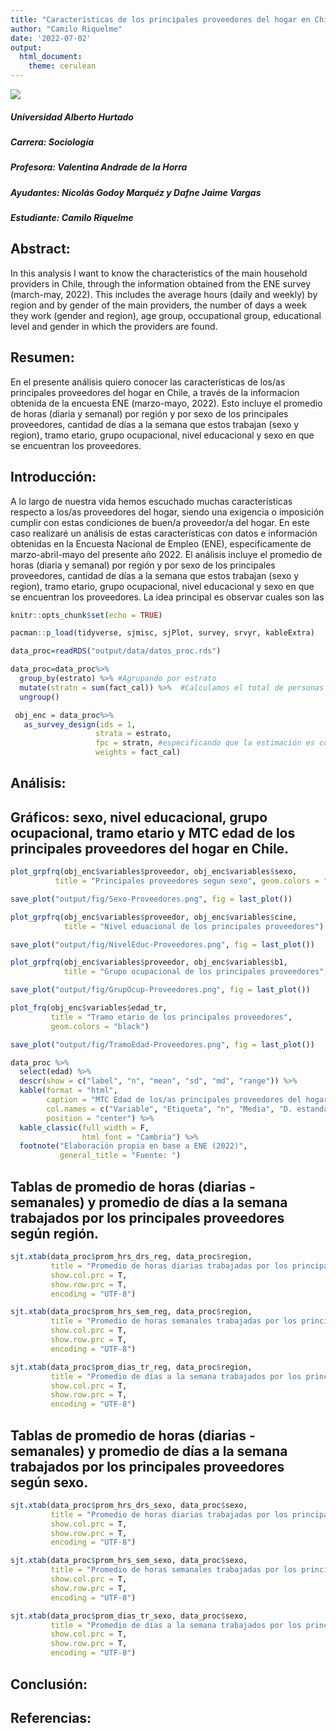 ```yaml
---
title: "Características de los principales proveedores del hogar en Chile. Análisis en R."
author: "Camilo Riquelme"
date: '2022-07-02'
output:
  html_document:
    theme: cerulean
---
```


![](https://www.uahurtado.cl/wp-images/uploads/2015/05/uah2.png)

##### Universidad Alberto Hurtado

##### Carrera: Sociología

##### Profesora: Valentina Andrade de la Horra

##### Ayudantes: Nicolás Godoy Marquéz y Dafne Jaime Vargas

##### Estudiante: Camilo Riquelme

## Abstract:

In this analysis I want to know the characteristics of the main household providers in Chile, through the information obtained from the ENE survey (march-may, 2022). This includes the average hours (daily and weekly) by region and by gender of the main providers, the number of days a week they work (gender and region), age group, occupational group, educational level and gender in which the providers are found.

## Resumen: 

En el presente análisis quiero conocer las características de los/as principales proveedores del hogar en Chile, a través de la informacion obtenida de la encuesta ENE (marzo-mayo, 2022). Esto incluye el promedio de horas (diaria y semanal) por región y por sexo de los principales proveedores, cantidad de días a la semana que estos trabajan (sexo y region), tramo etario, grupo ocupacional, nivel educacional y sexo en que se encuentran los proveedores.

## Introducción:

A lo largo de nuestra vida hemos escuchado muchas características respecto a los/as proveedores del hogar, siendo una exigencia o imposición cumplir con estas condiciones de buen/a proveedor/a del hogar. En este caso realizaré un análisis de estas características con datos e información obtenidas en la Encuesta Nacional de Empleo (ENE), especificamente de marzo-abril-mayo del presente año 2022.
El análisis incluye el promedio de horas (diaria y semanal) por región y por sexo de los principales proveedores, cantidad de días a la semana que estos trabajan (sexo y region), tramo etario, grupo ocupacional, nivel educacional y sexo en que se encuentran los proveedores.
La idea principal es observar cuales son las 

```r
knitr::opts_chunk$set(echo = TRUE)
```

```r
pacman::p_load(tidyverse, sjmisc, sjPlot, survey, srvyr, kableExtra)
```

```r
data_proc=readRDS("output/data/datos_proc.rds")
```

```r
data_proc=data_proc%>%
  group_by(estrato) %>% #Agrupando por estrato
  mutate(stratn = sum(fact_cal)) %>%  #Calculamos el total de personas por estrato
  ungroup()
```

```r
 obj_enc = data_proc%>%
   as_survey_design(ids = 1, 
                   strata = estrato,
                   fpc = stratn, #especificando que la estimación es con una población finita
                   weights = fact_cal)
```

## Análisis:

## Gráficos: sexo, nivel educacional, grupo ocupacional, tramo etario y MTC edad de los principales proveedores del hogar en Chile.

```r
plot_grpfrq(obj_enc$variables$proveedor, obj_enc$variables$sexo, 
          title = "Principales proveedores segun sexo", geom.colors = "")
```

```r
save_plot("output/fig/Sexo-Proveedores.png", fig = last_plot())
```

```r
plot_grpfrq(obj_enc$variables$proveedor, obj_enc$variables$cine, 
            title = "Nivel eduacional de los principales proveedores")
```

```r
save_plot("output/fig/NivelEduc-Proveedores.png", fig = last_plot())
```

```r
plot_grpfrq(obj_enc$variables$proveedor, obj_enc$variables$b1, 
            title = "Grupo ocupacional de los principales proveedores", coord.flip = T)
```

```r
save_plot("output/fig/GrupOcup-Proveedores.png", fig = last_plot())
```

```r
plot_frq(obj_enc$variables$edad_tr, 
         title = "Tramo etario de los principales proveedores",
         geom.colors = "black")
```

```r
save_plot("output/fig/TramoEdad-Proveedores.png", fig = last_plot())
```

```r
data_proc %>% 
  select(edad) %>%
  descr(show = c("label", "n", "mean", "sd", "md", "range")) %>% 
  kable(format = "html",
        caption = "MTC Edad de los/as principales proveedores del hogar",
        col.names = c("Variable", "Etiqueta", "n", "Media", "D. estandar", "Mediana", "Rango"),
        position = "center") %>%
  kable_classic(full_width = F,
                html_font = "Cambria") %>% 
  footnote("Elaboración propia en base a ENE (2022)",
           general_title = "Fuente: ")
```

## Tablas de promedio de horas (diarias - semanales) y promedio de días a la semana trabajados por los principales proveedores según región.

```r
sjt.xtab(data_proc$prom_hrs_drs_reg, data_proc$region,
         title = "Promedio de horas diarias trabajadas por los principales proveedores segun region",
         show.col.prc = T, 
         show.row.prc = T,
         encoding = "UTF-8")
```

```r
sjt.xtab(data_proc$prom_hrs_sem_reg, data_proc$region,
         title = "Promedio de horas semanales trabajadas por los principales proveedores segun region",
         show.col.prc = T, 
         show.row.prc = T,
         encoding = "UTF-8")
```

```r
sjt.xtab(data_proc$prom_dias_tr_reg, data_proc$region,
         title = "Promedio de días a la semana trabajados por los principales proveedores segun region",
         show.col.prc = T, 
         show.row.prc = T,
         encoding = "UTF-8")
```

## Tablas de promedio de horas (diarias - semanales) y promedio de días a la semana trabajados por los principales proveedores según sexo.

```r
sjt.xtab(data_proc$prom_hrs_drs_sexo, data_proc$sexo,
         title = "Promedio de horas diarias trabajadas por los principales proveedores segun sexo",
         show.col.prc = T, 
         show.row.prc = T,
         encoding = "UTF-8")
```

```r
sjt.xtab(data_proc$prom_hrs_sem_sexo, data_proc$sexo,
         title = "Promedio de horas semanales trabajadas por los principales proveedores segun sexo",
         show.col.prc = T, 
         show.row.prc = T,
         encoding = "UTF-8")
```

```r
sjt.xtab(data_proc$prom_dias_tr_sexo, data_proc$sexo,
         title = "Promedio de días a la semana trabajados por los principales proveedores segun sexo",
         show.col.prc = T, 
         show.row.prc = T,
         encoding = "UTF-8")
```

## Conclusión:

## Referencias:
